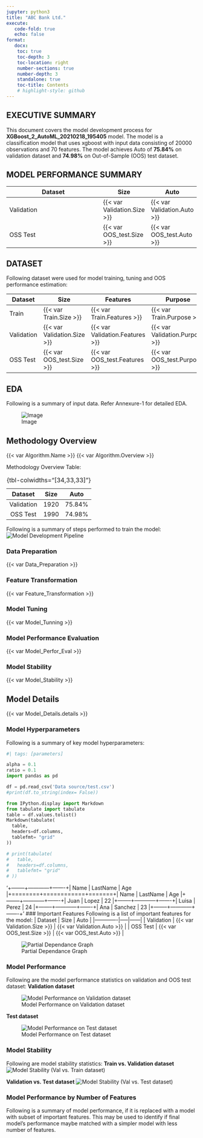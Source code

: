 ```yaml
---
jupyter: python3
title: "ABC Bank Ltd."
execute:
   code-fold: true
   echo: false
format:
   docx:
    toc: true
    toc-depth: 3
    toc-location: right
    number-sections: true
    number-depth: 3
    standalone: true
    toc-title: Contents
    # highlight-style: github
---
```


## EXECUTIVE SUMMARY
  This document covers the model development process for **XGBoost_2_AutoML_20210218_195405** model. The model is a classification model that uses xgboost with input data consisting of 20000 observations and 70 features. The model achieves Auto of **75.84%** on validation dataset and **74.98%** on Out-of-Sample (OOS) test dataset.

## MODEL PERFORMANCE SUMMARY
  | Dataset     |   Size                      |      Auto                   |
  |-------------|-----|------|
  | Validation  | {{< var Validation.Size >}} | {{< var Validation.Auto >}} |
  | OSS Test    | {{< var OOS_test.Size >}}   | {{< var OOS_test.Auto >}}   |

## DATASET
  Following dataset were used for model training, tuning and OOS performance estimation:

  | Dataset   |   Size       |   Features  | Purpose    |
  |-----------|--------------|-------------|------------|
  | Train     | {{< var Train.Size >}} | {{< var Train.Features >}} |{{< var Train.Purpose >}} |
  |Validation |{{< var Validation.Size >}}|{{< var Validation.Features >}}|{{< var Validation.Purpose >}}|
  | OSS Test  |{{< var OOS_test.Size >}}   | {{< var OOS_test.Features >}}|{{< var OOS_test.Purpose >}}|

## EDA
  Following is a summary of input data. Refer Annexure-1 for detailed EDA.
  
  ![Image](Images/images.jpeg)

## Methodology Overview
  {{< var Algorithm.Name >}} {{< var Algorithm.Overview >}}

Methodology Overview Table:


| Dataset    |   Size | Auto   |
|:----------:|:------:|:------:|
| Validation |   1920 | 75.84% |
| OSS Test   |   1990 | 74.98% |

: {tbl-colwidths="[34,33,33]"}




 Following is a summary of steps performed to train the model:
 ![Model Development Pipeline](Images/images.jpeg)

### Data Preparation
  {{< var Data_Preparation >}}

### Feature Transformation
  {{< var Feature_Transformation >}}

### Model Tuning
  {{< var Model_Tunning >}}

### Model Performance Evaluation
  {{< var Model_Perfor_Eval >}}

### Model Stability
  {{< var Model_Stability >}}

## Model Details
  {{< var Model_Details.details >}}

### Model Hyperparameters
  Following is a summary of key model hyperparameters:
```python
#| tags: [parameters]

alpha = 0.1
ratio = 0.1
import pandas as pd

df = pd.read_csv('Data source/test.csv')
#print(df.to_string(index= False))

from IPython.display import Markdown
from tabulate import tabulate
table = df.values.tolist()
Markdown(tabulate(
  table, 
  headers=df.columns,
  tablefmt= "grid"
))

# print(tabulate(
#   table, 
#   headers=df.columns,
#   tablefmt= "grid"
# ))
```

'+--------+------------+-------+\n| Name   | LastName   | Age   |\n+========+============+=======+\n| Name   | LastName   | Age   |\n+--------+------------+-------+\n| Juan   | Lopez      | 22    |\n+--------+------------+-------+\n| Luisa  | Perez      | 24    |\n+--------+------------+-------+\n| Ana    | Sanchez    | 23    |\n+--------+------------+-------+'
### Important Features
  Following is a list of important features for the model:
  | Dataset     |   Size                      |      Auto                   |
  |-------------|-----|------|
  | Validation  | {{< var Validation.Size >}} | {{< var Validation.Auto >}} |
  | OSS Test    | {{< var OOS_test.Size >}}   | {{< var OOS_test.Auto >}}   |

  ![Partial Dependance Graph](Images/pdg.png)

### Model Performance
  Following are the model performance statistics on validation and OOS test dataset:
  **Validation dataset**

  ![Model Performance on Validation dataset](Images/roc.png)

  **Test dataset**

  ![Model Performance on Test dataset](Images/roc.png)

### Model Stability
  Following are model stability statistics:
  **Train vs. Validation dataset**
  ![Model Stability (Val vs. Train dataset)](Images/roc.png)

  **Validation vs. Test dataset**
  ![Model Stability (Val vs. Test dataset)](Images/roc.png)

### Model Performance by Number of Features
  Following is a summary of model performance, if it is replaced with a model with subset of important features. This may be used to identify if final model’s performance maybe matched with a simpler model with less number of features.